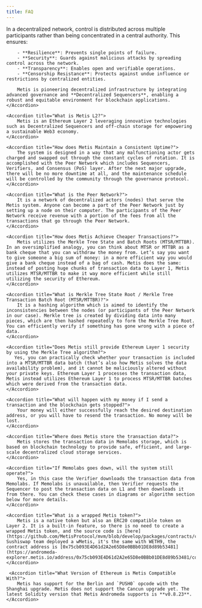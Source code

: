 ```yaml
---
title: FAQ
---
```



<Accordions>
    <Accordion title="What is a Decentralized Network?">
        In a decentralized network, control is distributed across multiple participants rather than being concentrated in a central authority. This ensures:

        - **Resilience**: Prevents single points of failure.
        - **Security**: Guards against malicious attacks by spreading control across the network.
        - **Transparency**: Enables open and verifiable operations.
        - **Censorship Resistance**: Protects against undue influence or restrictions by centralized entities.

        Metis is pioneering decentralized infrastructure by integrating advanced governance and **Decentralized Sequencers**, enabling a robust and equitable environment for blockchain applications.
    </Accordion>

    <Accordion title="What is Metis L2?">
        Metis is an Ethereum Layer 2 leveraging innovative technologies such as Decentralized Sequencers and off-chain storage for empowering a sustainable Web3 economy.
    </Accordion>

    <Accordion title="How does Metis Maintain a Consistent Uptime?">
        The system is designed in a way that any malfunctioning actor gets charged and swapped out through the constant cycles of rotation. It is accomplished with the Peer Network which includes Sequencers, Verifiers, and Consensus (PoS) layer. After the next major upgrade, there will be no more downtime at all, and the maintenance schedule will be controlled by the community through the governance protocol.
    </Accordion>

    <Accordion title="What is the Peer Network?">
        It is a network of decentralized actors (nodes) that serve the Metis system. Anyone can become a part of the Peer Network just by setting up a node on their computer. The participants of the Peer Network receive revenue with a portion of the fees from all the transactions that go through the Peer Network.
    </Accordion>

    <Accordion title="How does Metis Achieve Cheaper Transactions?">
        Metis utilizes the Merkle Tree State and Batch Roots (MTSR/MTTBR). In an oversimplified analogy, you can think about MTSR or MTTBR as a bank cheque that you can withdraw the money from. Let’s say you want to give someone a big sum of money: in a more efficient way you would give a bank cheque instead of a bag of cash. Metis does the same: instead of posting huge chunks of transaction data to Layer 1, Metis utilizes MTSR/MTTBR to make it way more efficient while still utilizing the security of Ethereum.
    </Accordion>

    <Accordion title="What is Merkle Tree State Root / Merkle Tree Transaction Batch Root (MTSR/MTTBR)?">
        It is a hashing algorithm which is aimed to identify the inconsistencies between the nodes (or participants of the Peer Network in our case). Merkle tree is created by dividing data into many pieces, which are then hashed repeatedly to form the Merkle Tree Root. You can efficiently verify if something has gone wrong with a piece of data.
    </Accordion>

    <Accordion title="Does Metis still provide Ethereum Layer 1 security by using the Merkle Tree algorithm?">
       Yes, you can practically check whether your transaction is included into a MTSR/MTTBR data batch (that’s also how Metis solves the data availability problem), and it cannot be maliciously altered without your private keys. Ethereum Layer 1 processes the transaction data, Metis instead utilizes Ethereum Layer 1 to process MTSR/MTTBR batches which were derived from the transaction data.
    </Accordion>

    <Accordion title="What will happen with my money if I send a transaction and the blockchain gets stopped?">
        Your money will either successfully reach the desired destination address, or you will have to resend the transaction. No money will be lost.
    </Accordion>

    <Accordion title="Where does Metis store the transaction data?">
        Metis stores the transaction data in Memolabs storage, which is based on blockchain technology to provide safe, efficient, and large-scale decentralized cloud storage services.
    </Accordion>

    <Accordion title="If Memolabs goes down, will the system still operate?">
        Yes, in this case the Verifier downloads the transaction data from Memolabs. If Memolabs is unavailable, then Verifier requests the Sequencer to post the transaction data on L1 and then downloads it from there. You can check these cases in diagrams or algorithm section below for more details.
    </Accordion>

    <Accordion title="What is a wrapped Metis token?">
        Metis is a native token but also an ERC20 compatible token on Layer 2. It is a built-in feature, so there is no need to create a wrapped Metis token, and the source code is [here](https://github.com/MetisProtocol/mvm/blob/develop/packages/contracts/contracts/MVM/MVM_Coinbase.sol). Sushiswap team deployed a wMetis, it's the same with WETH9, the contract address is [0x75cb093E4D61d2A2e65D8e0BBb01DE8d89b53481](https://andromeda-explorer.metis.io/address/0x75cb093E4D61d2A2e65D8e0BBb01DE8d89b53481/contracts).
    </Accordion>

     <Accordion title="What Version of Ethereum is Metis Compatible With?">
        Metis has support for the Berlin and `PUSH0` opcode with the Shanghai upgrade. Metis does not support the Cancun upgrade yet. The latest Solidity version that Metis Andromeda supports is **v0.8.23**.
    </Accordion>

</Accordions>
